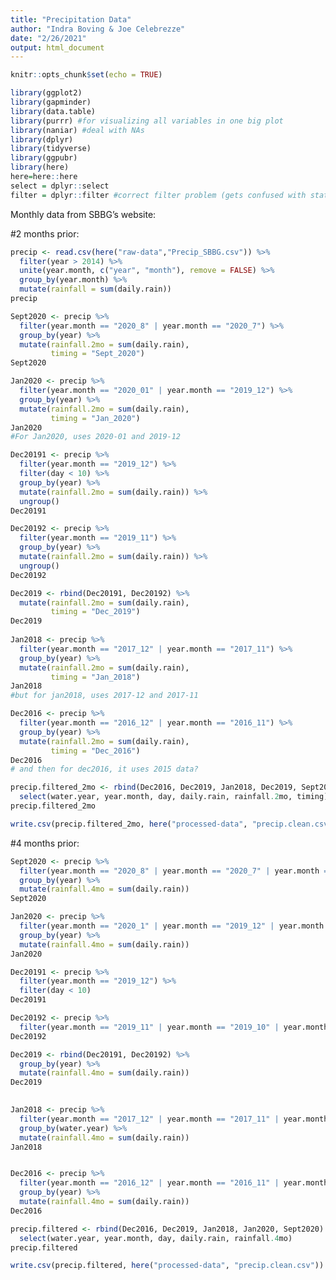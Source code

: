 ```yaml
---
title: "Precipitation Data"
author: "Indra Boving & Joe Celebrezze"
date: "2/26/2021"
output: html_document
---
```


```r
knitr::opts_chunk$set(echo = TRUE)
```

```r
library(ggplot2)
library(gapminder)
library(data.table)
library(purrr) #for visualizing all variables in one big plot
library(naniar) #deal with NAs
library(dplyr)
library(tidyverse)
library(ggpubr)
library(here)
here=here::here
select = dplyr::select
filter = dplyr::filter #correct filter problem (gets confused with stats::filter)
```

Monthly data from SBBG's website: 

#2 months prior: 

```r
precip <- read.csv(here("raw-data","Precip_SBBG.csv")) %>% 
  filter(year > 2014) %>%
  unite(year.month, c("year", "month"), remove = FALSE) %>%
  group_by(year.month) %>%
  mutate(rainfall = sum(daily.rain))
precip 

Sept2020 <- precip %>%
  filter(year.month == "2020_8" | year.month == "2020_7") %>%
  group_by(year) %>%
  mutate(rainfall.2mo = sum(daily.rain), 
         timing = "Sept_2020")
Sept2020

Jan2020 <- precip %>%
  filter(year.month == "2020_01" | year.month == "2019_12") %>%
  group_by(year) %>%
  mutate(rainfall.2mo = sum(daily.rain), 
         timing = "Jan_2020")
Jan2020
#For Jan2020, uses 2020-01 and 2019-12

Dec20191 <- precip %>%
  filter(year.month == "2019_12") %>%
  filter(day < 10) %>%
  group_by(year) %>%
  mutate(rainfall.2mo = sum(daily.rain)) %>%
  ungroup()
Dec20191

Dec20192 <- precip %>%
  filter(year.month == "2019_11") %>%
  group_by(year) %>%
  mutate(rainfall.2mo = sum(daily.rain)) %>%
  ungroup()
Dec20192

Dec2019 <- rbind(Dec20191, Dec20192) %>%
  mutate(rainfall.2mo = sum(daily.rain),
         timing = "Dec_2019")
Dec2019
  
Jan2018 <- precip %>%
  filter(year.month == "2017_12" | year.month == "2017_11") %>%
  group_by(year) %>%
  mutate(rainfall.2mo = sum(daily.rain), 
         timing = "Jan_2018")
Jan2018
#but for jan2018, uses 2017-12 and 2017-11

Dec2016 <- precip %>%
  filter(year.month == "2016_12" | year.month == "2016_11") %>%
  group_by(year) %>%
  mutate(rainfall.2mo = sum(daily.rain), 
         timing = "Dec_2016")
Dec2016
# and then for dec2016, it uses 2015 data?

precip.filtered_2mo <- rbind(Dec2016, Dec2019, Jan2018, Dec2019, Sept2020, Jan2020) %>%
  select(water.year, year.month, day, daily.rain, rainfall.2mo, timing)
precip.filtered_2mo

write.csv(precip.filtered_2mo, here("processed-data", "precip.clean.csv"))
```

#4 months prior: 

```r
Sept2020 <- precip %>%
  filter(year.month == "2020_8" | year.month == "2020_7" | year.month == "2020_6" | year.month == "2020_5") %>%
  group_by(year) %>%
  mutate(rainfall.4mo = sum(daily.rain))
Sept2020

Jan2020 <- precip %>%
  filter(year.month == "2020_1" | year.month == "2019_12" | year.month == "2019_11" | year.month == "2019_10") %>%
  group_by(year) %>%
  mutate(rainfall.4mo = sum(daily.rain))
Jan2020

Dec20191 <- precip %>%
  filter(year.month == "2019_12") %>%
  filter(day < 10) 
Dec20191

Dec20192 <- precip %>%
  filter(year.month == "2019_11" | year.month == "2019_10" | year.month == "2019_9")
Dec20192

Dec2019 <- rbind(Dec20191, Dec20192) %>%
  group_by(year) %>%
  mutate(rainfall.4mo = sum(daily.rain))
Dec2019
  

Jan2018 <- precip %>%
  filter(year.month == "2017_12" | year.month == "2017_11" | year.month == "2017_10" | year.month == "2017_9") %>%
  group_by(water.year) %>%
  mutate(rainfall.4mo = sum(daily.rain))
Jan2018


Dec2016 <- precip %>%
  filter(year.month == "2016_12" | year.month == "2016_11" | year.month == "2016_10" | year.month == "2016_9") %>%
  group_by(year) %>%
  mutate(rainfall.4mo = sum(daily.rain))
Dec2016

precip.filtered <- rbind(Dec2016, Dec2019, Jan2018, Jan2020, Sept2020) %>%
  select(water.year, year.month, day, daily.rain, rainfall.4mo)
precip.filtered

write.csv(precip.filtered, here("processed-data", "precip.clean.csv"))
```
